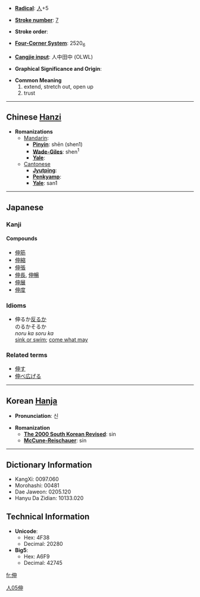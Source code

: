 * '''[[Wiktionary:Chinese radical index| Radical]]''': [[Wiktionary:Chinese radical index 人|人]]+5

* '''[[Wiktionary:Chinese total strokes index|Stroke number]]''': [[Wiktionary:Chinese total strokes index 7|7]]

* '''Stroke order''': 

* '''[[Wiktionary:Chinese four corner index|Four-Corner System]]''': 2520<sub>6</sub>

* '''[[Wiktionary:Chinese Cangjie index|Cangjie input]]''': 人中田中 (OLWL)

* '''Graphical Significance and Origin''': 

* '''Common Meaning'''
*#extend, stretch out, open up
*# trust


----

== Chinese [[Hanzi]] ==

* '''Romanizations'''
** [[Mandarin]]:
*** '''[[Pinyin]]''': shēn (shen1)
*** '''[[Wade-Giles]]''': shen<sup>1</sup>
*** '''[[Yale]]''': 
**[[Cantonese]]
***'''[[Jyutping]]''':
***'''[[Penkyamp]]''': 
***'''[[Yale]]''': san1


----

==Japanese==
===Kanji===
{{kanji|[[しん]] ([[shin]])|[[のびる]] ([[伸びる]], [[nobiru]]), [[のばす]] ([[伸ばす]], [[nobasu]])}}
====Compounds====
*[[伸筋]]
*[[伸縮]]
*[[伸張]]
*[[伸長]], [[伸暢]]
*[[伸展]]
*[[伸度]]


===Idioms===
*伸るか[[反る]]か<br>のるかそるか<br>''noru ka soru ka''<br>[[sink or swim]]; [[come what may]]


===Related terms===
*[[伸す]]
*[[伸べ広げる]]

----

== Korean [[Hanja]] ==

* '''Pronunciation''': 신

* '''Romanization'''
** '''[[The 2000 South Korean Revised Romanization|The 2000 South Korean Revised]]''': sin
** '''[[McCune-Reischauer]]''': sin

----

== Dictionary Information ==

* KangXi: 0097.060
* Morohashi: 00481
* Dae Jaweon: 0205.120
* Hanyu Da Zidian: 10133.020

== Technical Information ==

* '''Unicode''':
** Hex: 4F38
** Decimal: 20280
* '''Big5''':
** Hex: A6F9
** Decimal: 42745

[[Category:Japanese kanji|人05伸]]
[[fr:伸]]